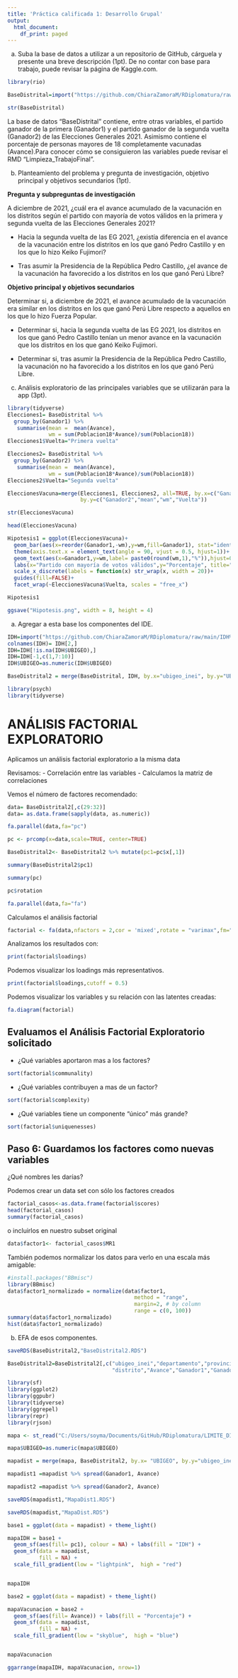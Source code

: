 ```yaml
---
title: 'Práctica calificada 1: Desarrollo Grupal'
output:
  html_document:
    df_print: paged
---
```


a) Suba la base de datos a utilizar a un repositorio de GitHub, cárguela y presente una breve descripción (1pt). De no contar con base para trabajo, puede revisar la página de Kaggle.com.
```r
library(rio)

BaseDistrital=import("https://github.com/ChiaraZamoraM/RDiplomatura/raw/main/BaseDistrital.csv")
```

```r
str(BaseDistrital)
```

La base de datos "BaseDistrital" contiene, entre otras variables, el partido ganador de la primera (Ganador1) y el partido ganador de la segunda vuelta (Ganador2) de las Elecciones Generales 2021. Asimismo contiene el porcentaje de personas mayores de 18 completamente vacunadas (Avance).Para conocer cómo se consiguieron las variables puede revisar el RMD "Limpieza_TrabajoFinal".

b) Planteamiento del problema y pregunta de investigación, objetivo principal y objetivos secundarios (1pt).

**Pregunta y subpreguntas de investigación**

A diciembre de 2021, ¿cuál era el avance acumulado de la vacunación en los distritos según el partido con mayoría de votos válidos en la primera y segunda vuelta de las Elecciones Generales 2021?

* Hacia la segunda vuelta de las EG 2021, ¿existía diferencia en el avance de la vacunación entre los distritos en los que ganó Pedro Castillo y en los que lo hizo Keiko Fujimori?

* Tras asumir la Presidencia de la República Pedro Castillo, ¿el avance de la vacunación ha favorecido a los distritos en los que ganó Perú Libre?

**Objetivo principal y objetivos secundarios**

Determinar si, a diciembre de 2021, el avance acumulado de la vacunación era similar en los distritos en los que ganó Perú Libre respecto a aquellos en los que lo hizo Fuerza Popular.

* Determinar si, hacia la segunda vuelta de las EG 2021, los distritos en los que ganó Pedro Castillo tenían un menor avance en la vacunación que los distritos en los que ganó Keiko Fujimori.

* Determinar si, tras asumir la Presidencia de la República Pedro Castillo, la vacunación no ha favorecido a los distritos en los que ganó Perú Libre.

c) Análisis exploratorio de las principales variables que se utilizarán para la app (3pt).

```r
library(tidyverse)
Elecciones1= BaseDistrital %>%
  group_by(Ganador1) %>% 
   summarise(mean =  mean(Avance), 
             wm = sum(Poblacion18*Avance)/sum(Poblacion18)) 
Elecciones1$Vuelta="Primera vuelta"

Elecciones2= BaseDistrital %>%
  group_by(Ganador2) %>% 
   summarise(mean =  mean(Avance), 
             wm = sum(Poblacion18*Avance)/sum(Poblacion18)) 
Elecciones2$Vuelta="Segunda vuelta"

EleccionesVacuna=merge(Elecciones1, Elecciones2, all=TRUE, by.x=c("Ganador1","mean","wm","Vuelta"),
                       by.y=c("Ganador2","mean","wm","Vuelta"))
```

```r
str(EleccionesVacuna)
```

```r
head(EleccionesVacuna)
```

```r
Hipotesis1 = ggplot(EleccionesVacuna)+
  geom_bar(aes(x=reorder(Ganador1,-wm),y=wm,fill=Ganador1), stat="identity", alpha=0.75) +
  theme(axis.text.x = element_text(angle = 90, vjust = 0.5, hjust=1))+
  geom_text(aes(x=Ganador1,y=wm,label= paste0(round(wm,1),"%")),hjust=0.5, vjust=1.5, size=2.5) +
  labs(x="Partido con mayoría de votos válidos",y="Porcentaje", title="Porcentaje de ciudadanos de 18 a más años completamente vacunados",subtitle = "Según partido con mayoría de votos válidos en la primera y segunda vuelta de las EG 2021 en el \ndistrito de domicilio") +
  scale_x_discrete(labels = function(x) str_wrap(x, width = 20))+
  guides(fill=FALSE)+
  facet_wrap(~EleccionesVacuna$Vuelta, scales = "free_x")
```

```r
Hipotesis1
```

```r
ggsave("Hipotesis.png", width = 8, height = 4)
```

a. Agregar a esta base los componentes del IDE. 
```r
IDH=import("https://github.com/ChiaraZamoraM/RDiplomatura/raw/main/IDH%202019.xlsx")
colnames(IDH)= IDH[2,]
IDH=IDH[!is.na(IDH$UBIGEO),]
IDH=IDH[-1,c(1,7:10)]
IDH$UBIGEO=as.numeric(IDH$UBIGEO)
```


```r
BaseDistrital2 = merge(BaseDistrital, IDH, by.x="ubigeo_inei", by.y="UBIGEO")
```


```r
library(psych)
library(tidyverse)
```

# ANÁLISIS FACTORIAL EXPLORATORIO

Aplicamos un análisis factorial exploratorio a la misma data

Revisamos:
- Correlación entre las variables
- Calculamos la matriz de correlaciones

Vemos el número de factores recomendado:

```r
data= BaseDistrital2[,c(29:32)]
data= as.data.frame(sapply(data, as.numeric))
```


```r
fa.parallel(data,fa="pc")
```

```r
pc <- prcomp(x=data,scale=TRUE, center=TRUE)
```

```r
BaseDistrital2<- BaseDistrital2 %>% mutate(pc1=pc$x[,1])
```

```r
summary(BaseDistrital2$pc1)
```

```r
summary(pc)
```

```r
pc$rotation
```

```r
fa.parallel(data,fa="fa")
```

Calculamos el análisis factorial

```r
factorial <- fa(data,nfactors = 2,cor = 'mixed',rotate = "varimax",fm="minres")
```

Analizamos los resultados con:

```r
print(factorial$loadings)
```

Podemos visualizar los loadings más representativos. 

```r
print(factorial$loadings,cutoff = 0.5)
```

Podemos visualizar los variables y su relación con las latentes creadas:

```r
fa.diagram(factorial)
```


## Evaluamos el Análisis Factorial Exploratorio solicitado

- ¿Qué variables aportaron mas a los factores?

```r
sort(factorial$communality)
```

- ¿Qué variables contribuyen a mas de un factor?

```r
sort(factorial$complexity)
```

- ¿Qué variables tiene un componente "único" más grande?

```r
sort(factorial$uniquenesses)
```

## Paso 6: Guardamos los factores como nuevas variables

¿Qué nombres les darías?

Podemos crear un data set con sólo los factores creados

```r
factorial_casos<-as.data.frame(factorial$scores)
head(factorial_casos)
summary(factorial_casos)
```

o incluirlos en nuestro subset original

```r
data$factor1<- factorial_casos$MR1
```

También podemos normalizar los datos para verlo en una escala más amigable:

```r
#install.packages("BBmisc")
library(BBmisc)
data$factor1_normalizado = normalize(data$factor1, 
                                        method = "range", 
                                        margin=2, # by column
                                        range = c(0, 100))
summary(data$factor1_normalizado)
hist(data$factor1_normalizado)
```

b. EFA de esos componentes. 

```r
saveRDS(BaseDistrital2,"BaseDistrital2.RDS")
```

```r
BaseDistrital2=BaseDistrital2[,c("ubigeo_inei","departamento","provincia",
                                 "distrito","Avance","Ganador1","Ganador2","pc1")]
```

```r
library(sf)
library(ggplot2)
library(ggpubr)
library(tidyverse)
library(ggrepel)
library(repr)
library(rjson)

mapa <- st_read("C:/Users/soyma/Documents/GitHub/RDiplomatura/LIMITE_DISTRITAL_2020_INEI_geogpsperu_juansuyo_931381206.shp")

mapa$UBIGEO=as.numeric(mapa$UBIGEO)

mapadist = merge(mapa, BaseDistrital2, by.x= "UBIGEO", by.y="ubigeo_inei")
```

```r
mapadist1 =mapadist %>% spread(Ganador1, Avance)
```

```r
mapadist2 =mapadist %>% spread(Ganador2, Avance)
```


```r
saveRDS(mapadist1,"MapaDist1.RDS")
```

```r
saveRDS(mapadist,"MapaDist.RDS")
```

```r
base1 = ggplot(data = mapadist) + theme_light()
```

```r
mapaIDH = base1 +
  geom_sf(aes(fill= pc1), colour = NA) + labs(fill = "IDH") +
  geom_sf(data = mapadist,
          fill = NA) + 
  scale_fill_gradient(low = "lightpink",  high = "red") 


mapaIDH
```

```r
base2 = ggplot(data = mapadist) + theme_light()
```

```r
mapaVacunacion = base2 +
  geom_sf(aes(fill= Avance)) + labs(fill = "Porcentaje") +
  geom_sf(data = mapadist,
          fill = NA) + 
  scale_fill_gradient(low = "skyblue",  high = "blue") 


mapaVacunacion
```

```r
ggarrange(mapaIDH, mapaVacunacion, nrow=1)
```







